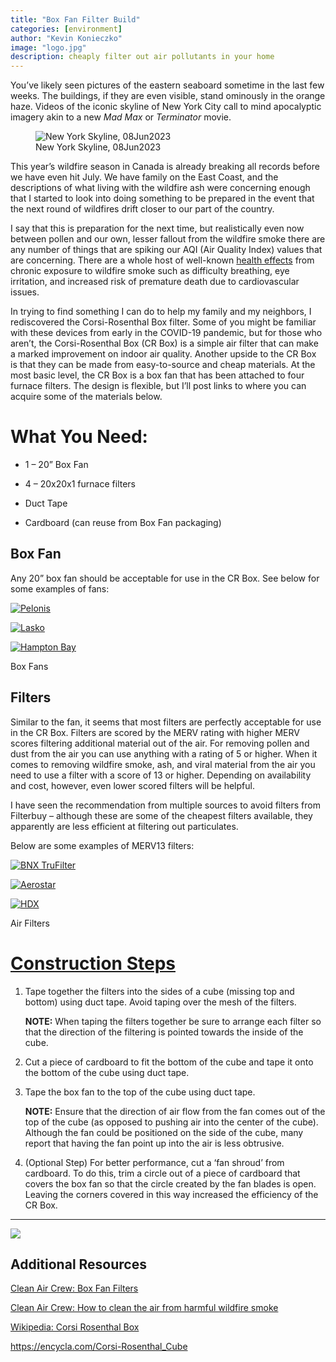 ```yaml
---
title: "Box Fan Filter Build"
categories: [environment]
author: "Kevin Konieczko"
image: "logo.jpg"
description: cheaply filter out air pollutants in your home
---
```


You've likely seen pictures of the eastern seaboard sometime in the last few weeks. The buildings, if they are even visible, stand ominously in the orange haze. Videos of the iconic skyline of New York City call to mind apocalyptic imagery akin to a new *Mad Max* or *Terminator* movie.

![New York Skyline, 08Jun2023](Skyline.jpg)

This year's wildfire season in Canada is already breaking all records before we have even hit July. We have family on the East Coast, and the descriptions of what living with the wildfire ash were concerning enough that I started to look into doing something to be prepared in the event that the next round of wildfires drift closer to our part of the country.

I say that this is preparation for the next time, but realistically even now between pollen and our own, lesser fallout from the wildfire smoke there are any number of things that are spiking our AQI (Air Quality Index) values that are concerning. There are a whole host of well-known [health effects](https://www.epa.gov/wildfire-smoke-course/health-effects-attributed-wildfire-smoke) from chronic exposure to wildfire smoke such as difficulty breathing, eye irritation, and increased risk of premature death due to cardiovascular issues.

In trying to find something I can do to help my family and my neighbors, I rediscovered the Corsi-Rosenthal Box filter. Some of you might be familiar with these devices from early in the COVID-19 pandemic, but for those who aren't, the Corsi-Rosenthal Box (CR Box) is a simple air filter that can make a marked improvement on indoor air quality. Another upside to the CR Box is that they can be made from easy-to-source and cheap materials. At the most basic level, the CR Box is a box fan that has been attached to four furnace filters. The design is flexible, but I'll post links to where you can acquire some of the materials below.

# What You Need:

-   1 -- 20" Box Fan

-   4 -- 20x20x1 furnace filters

-   Duct Tape

-   Cardboard (can reuse from Box Fan packaging)

## Box Fan

Any 20" box fan should be acceptable for use in the CR Box. See below for some examples of fans:

::: {#fig-fans layout-ncol="3"}
[![Pelonis](pelonis.jpg)](https://www.amazon.com/PELONIS-PFB50A2BWW-Full-Force-Circulation-Conditioner/dp/B095CB1TC5/ref=sr_1_5?crid=WV8ZDB6K3MJ0&keywords=20%22+box+fan&qid=1687137702&sprefix=20+box+fa%2Caps%2C144&sr=8-5)

[![Lasko](lasko.jpg)](https://www.amazon.com/Lasko-20%E2%80%B3-Weather-Shield-Performance-Box/dp/B000BOCD1Y/ref=sr_1_2?crid=WV8ZDB6K3MJ0&keywords=20%22+box+fan&qid=1687137720&refinements=p_36%3A1253523011&rnid=386465011&s=home-garden&sprefix=20+box+fa%2Caps%2C144&sr=1-2)

[![Hampton Bay](hamptonbay.jpg)](https://www.homedepot.com/p/Hampton-Bay-20-in-3-Speed-Indoor-Box-Fan-in-White-FB50-16H/318944502)

Box Fans
:::

## Filters

Similar to the fan, it seems that most filters are perfectly acceptable for use in the CR Box. Filters are scored by the MERV rating with higher MERV scores filtering additional material out of the air. For removing pollen and dust from the air you can use anything with a rating of 5 or higher. When it comes to removing wildfire smoke, ash, and viral material from the air you need to use a filter with a score of 13 or higher. Depending on availability and cost, however, even lower scored filters will be helpful.

I have seen the recommendation from multiple sources to avoid filters from Filterbuy -- although these are some of the cheapest filters available, they apparently are less efficient at filtering out particulates.

Below are some examples of MERV13 filters:

::: {#fig-airfilters layout-ncol="3"}
[![BNX TruFilter](MERV13.jpg)](https://www.amazon.com/BNX-20x20x1-MERV-Filter-Pack/dp/B09XC3RQ3J/ref=sr_1_1_sspa?hvadid=177780094487&hvdev=c&hvlocphy=9018946&hvnetw=g&hvqmt=e&hvrand=2362990814095317119&hvtargid=kwd-130359426290&hydadcr=7363_9590121&keywords=20x20x1+air+filter+merv+13&qid=1687138423&sr=8-1-spons&sp_csd=d2lkZ2V0TmFtZT1zcF9hdGY&psc=1)

[![Aerostar](Aerostar.jpg)](https://www.amazon.com/Aerostar-Pleated-MERV-13-20x20x1/dp/B01CR9K33K/ref=sr_1_5?hvadid=177780094487&hvdev=c&hvlocphy=9018946&hvnetw=g&hvqmt=e&hvrand=2362990814095317119&hvtargid=kwd-130359426290&hydadcr=7363_9590121&keywords=20x20x1+air+filter+merv+13&qid=1687138423&sr=8-5)

[![HDX](HDX.jpg)](https://www.homedepot.com/p/HDX-20-in-x-20-in-x-1-in-Premium-Pleated-Air-Filter-FPR-10-HDX1P10-012020/315964939#overlay)

Air Filters
:::

# [Construction Steps]{.underline}

1.  Tape together the filters into the sides of a cube (missing top and bottom) using duct tape. Avoid taping over the mesh of the filters.

    **NOTE:** When taping the filters together be sure to arrange each filter so that the direction of the filtering is pointed towards the inside of the cube.

2.  Cut a piece of cardboard to fit the bottom of the cube and tape it onto the bottom of the cube using duct tape.

3.  Tape the box fan to the top of the cube using duct tape.

    **NOTE:** Ensure that the direction of air flow from the fan comes out of the top of the cube (as opposed to pushing air into the center of the cube). Although the fan could be positioned on the side of the cube, many report that having the fan point up into the air is less obtrusive.

4.  (Optional Step) For better performance, cut a 'fan shroud' from cardboard. To do this, trim a circle out of a piece of cardboard that covers the box fan so that the circle created by the fan blades is open. Leaving the corners covered in this way increased the efficiency of the CR Box.

------------------------------------------------------------------------

![](build.jpg){fig-align="center"}

## Additional Resources

[Clean Air Crew: Box Fan Filters](https://cleanaircrew.org/box-fan-filters/)

[Clean Air Crew: How to clean the air from harmful wildfire smoke](https://cleanaircrew.org/how-to-clean-the-air-from-harmful-wildfire-smoke/)

[Wikipedia: Corsi Rosenthal Box](https://en.wikipedia.org/wiki/Corsi%E2%80%93Rosenthal_Box)

<https://encycla.com/Corsi-Rosenthal_Cube>

